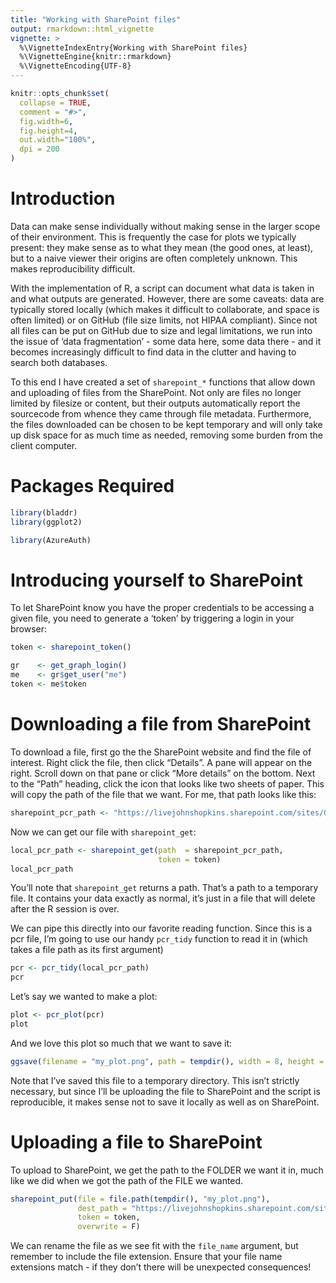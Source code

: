 ```yaml
---
title: "Working with SharePoint files"
output: rmarkdown::html_vignette
vignette: >
  %\VignetteIndexEntry{Working with SharePoint files}
  %\VignetteEngine{knitr::rmarkdown}
  %\VignetteEncoding{UTF-8}
---
```


```r
knitr::opts_chunk$set(
  collapse = TRUE,
  comment = "#>",
  fig.width=6, 
  fig.height=4, 
  out.width="100%", 
  dpi = 200
)
```

# Introduction

Data can make sense individually without making sense in the larger scope of their environment. This is frequently the case for plots we typically present: they make sense as to what they mean (the good ones, at least), but to a naive viewer their origins are often completely unknown. This makes reproducibility difficult.

With the implementation of R, a script can document what data is taken in and what outputs are generated. However, there are some caveats: data are typically stored locally (which makes it difficult to collaborate, and space is often limited) or on GitHub (file size limits, not HIPAA compliant). Since not all files can be put on GitHub due to size and legal limitations, we run into the issue of 'data fragmentation' - some data here, some data there - and it becomes increasingly difficult to find data in the clutter and having to search both databases.

To this end I have created a set of `sharepoint_*` functions that allow down and uploading of files from the SharePoint. Not only are files no longer limited by filesize or content, but their outputs automatically report the sourcecode from whence they came through file metadata. Furthermore, the files downloaded can be chosen to be kept temporary and will only take up disk space for as much time as needed, removing some burden from the client computer.


# Packages Required

```r
library(bladdr)
library(ggplot2)
```

```r
library(AzureAuth)
```



# Introducing yourself to SharePoint

To let SharePoint know you have the proper credentials to be accessing a given file, you need to generate a 'token' by triggering a login in your browser:

```r
token <- sharepoint_token()
```

```r
gr    <- get_graph_login()
me    <- gr$get_user("me")
token <- me$token
```


# Downloading a file from SharePoint

To download a file, first go the the SharePoint website and find the file of interest. Right click the file, then click "Details". A pane will appear on the right. Scroll down on that pane or click "More details" on the bottom. Next to the "Path" heading, click the icon that looks like two sheets of paper. This will copy the path of the file that we want. For me, that path looks like this:

```r
sharepoint_pcr_path <- "https://livejohnshopkins.sharepoint.com/sites/GBCIStorage/Shared%20Documents/Raw%20Data/qPCR/aragaki-kai/2020-08-14/2020-08-14%20uc6_sar-bos-gal_2.xls"
```

Now we can get our file with `sharepoint_get`:

```r
local_pcr_path <- sharepoint_get(path  = sharepoint_pcr_path,
                                 token = token)
local_pcr_path
```

You'll note that `sharepoint_get` returns a path. That's a path to a temporary file. It contains your data exactly as normal, it's just in a file that will delete after the R session is over.

We can pipe this directly into our favorite reading function. Since this is a pcr file, I'm going to use our handy `pcr_tidy` function to read it in (which takes a file path as its first argument)

```r
pcr <- pcr_tidy(local_pcr_path)
pcr
```

Let's say we wanted to make a plot:

```r
plot <- pcr_plot(pcr)
plot
```

And we love this plot so much that we want to save it:

```r
ggsave(filename = "my_plot.png", path = tempdir(), width = 8, height = 6)
```

Note that I've saved this file to a temporary directory. This isn't strictly necessary, but since I'll be uploading the file to SharePoint and the script is reproducible, it makes sense not to save it locally as well as on SharePoint.


# Uploading a file to SharePoint

To upload to SharePoint, we get the path to the FOLDER we want it in, much like we did when we got the path of the FILE we wanted.

```r
sharepoint_put(file = file.path(tempdir(), "my_plot.png"),
               dest_path = "https://livejohnshopkins.sharepoint.com/sites/GBCIStorage/Shared%20Documents/Raw%20Data/qPCR/aragaki-kai/2020-08-14", 
               token = token, 
               overwrite = F)
```

We can rename the file as we see fit with the `file_name` argument, but remember to include the file extension. Ensure that your file name extensions match - if they don't there will be unexpected consequences!
